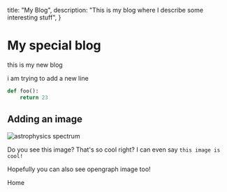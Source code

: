   title: "My Blog",
  description: "This is my blog where I describe some interesting stuff",
}


# My special blog

this is my new blog


<Client />

i am trying to add a new line

```python
def foo():
    return 23
```


## Adding an image

<Image
  src={imageAstrophysics}
  alt="astrophysics spectrum"
  width={200}
  priority
/>

Do you see this image? That's so cool right? I can even say `this image is
cool!`

Hopefully you can also see opengraph image too!


<Link href="/" className="text-blue-500" prefetch={true}>
  Home
</Link>
